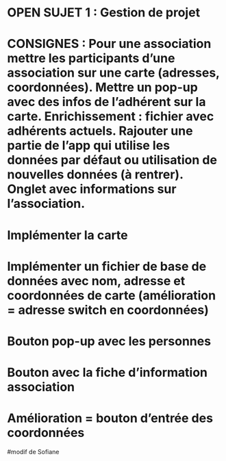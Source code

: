 # OPEN SUJET 1 : Gestion de projet

# CONSIGNES : Pour une association mettre les participants d'une association sur une carte (adresses, coordonnées). Mettre un pop-up avec des infos de l'adhérent sur la carte. Enrichissement : fichier avec adhérents actuels. Rajouter une partie de l'app qui utilise les données par défaut ou utilisation de nouvelles données (à rentrer). Onglet avec informations sur l'association.

# Implémenter la carte
# Implémenter un fichier de base de données avec nom, adresse et coordonnées de carte (amélioration = adresse switch en coordonnées)
# Bouton pop-up avec les personnes
# Bouton avec la fiche d'information association
# Amélioration = bouton d'entrée des coordonnées

#modif de Sofiane